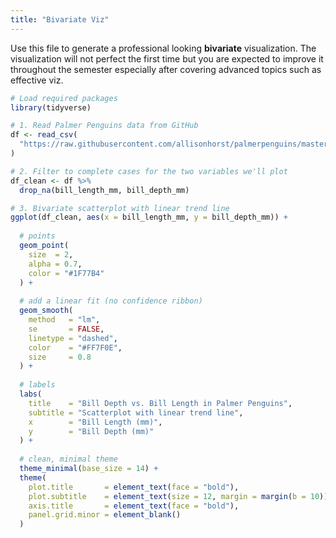 ```yaml
---
title: "Bivariate Viz"
---
```


Use this file to generate a professional looking **bivariate** visualization.  The visualization will not perfect the first time but you are expected to improve it throughout the semester especially after covering advanced topics such as effective viz.

```r
# Load required packages
library(tidyverse)

# 1. Read Palmer Penguins data from GitHub
df <- read_csv(
  "https://raw.githubusercontent.com/allisonhorst/palmerpenguins/master/inst/extdata/penguins.csv"
)

# 2. Filter to complete cases for the two variables we'll plot
df_clean <- df %>%
  drop_na(bill_length_mm, bill_depth_mm)

# 3. Bivariate scatterplot with linear trend line
ggplot(df_clean, aes(x = bill_length_mm, y = bill_depth_mm)) +
  
  # points
  geom_point(
    size  = 2,
    alpha = 0.7,
    color = "#1F77B4"
  ) +
  
  # add a linear fit (no confidence ribbon)
  geom_smooth(
    method   = "lm",
    se       = FALSE,
    linetype = "dashed",
    color    = "#FF7F0E",
    size     = 0.8
  ) +
  
  # labels
  labs(
    title    = "Bill Depth vs. Bill Length in Palmer Penguins",
    subtitle = "Scatterplot with linear trend line",
    x        = "Bill Length (mm)",
    y        = "Bill Depth (mm)"
  ) +
  
  # clean, minimal theme
  theme_minimal(base_size = 14) +
  theme(
    plot.title       = element_text(face = "bold"),
    plot.subtitle    = element_text(size = 12, margin = margin(b = 10)),
    axis.title       = element_text(face = "bold"),
    panel.grid.minor = element_blank()
  )

```

